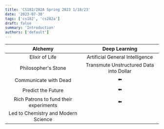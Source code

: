 ```yaml
---
title: 'CS182/282A Spring 2023 1/18/23'
date: '2023-07-30'
tags: ['cs182', 'cs282a']
draft: false
summary: 'Introduction'
authors: ['default']
---
```


|                Alchemy                 |              Deep Learning              |
| :------------------------------------: | :-------------------------------------: |
|             Elixir of Life             |     Artificial General Intelligence     |
|          Philosopher's Stone           | Transmute Unstructured Data into Dollar |
|         Communicate with Dead          |                   ⬅️                    |
|           Predict the Future           |                   ⬅️                    |
| Rich Patrons to fund their experiments |                   ⬅️                    |
|  Led to Chemistry and Modern Science   |                                         |
